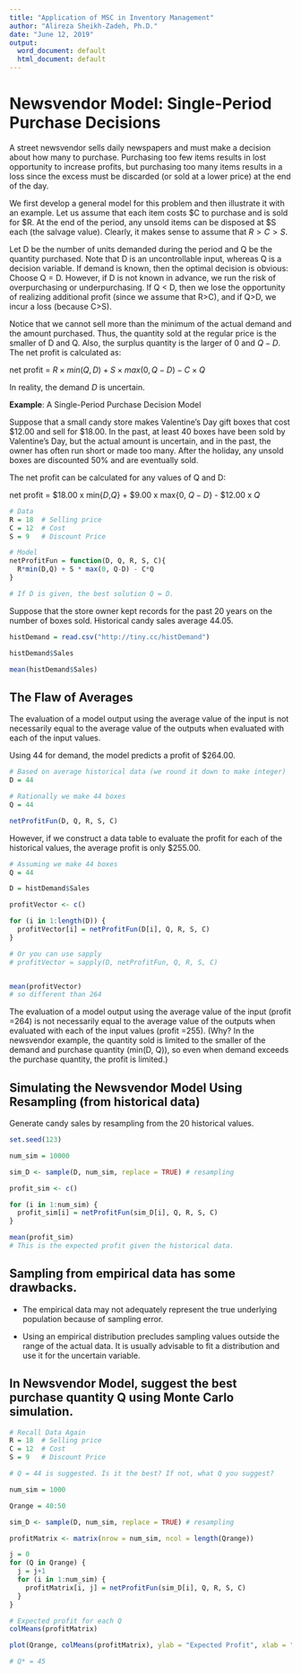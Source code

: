 ---
title: "Application of MSC in Inventory Management"
author: "Alireza Sheikh-Zadeh, Ph.D."
date: "June 12, 2019"
output:
  word_document: default
  html_document: default
---

# Newsvendor Model: Single-Period Purchase Decisions

A street newsvendor sells daily newspapers and must make a decision about how many to purchase. Purchasing too few items results in lost opportunity to increase profits, but purchasing too many items results in a loss since the excess must be discarded (or sold at a lower price) at the end of the day. 

We first develop a general model for this problem and then illustrate it with an example. Let us assume that each item costs \$C to purchase and is sold for \$R. At the end of the period, any unsold items can be disposed at \$S each (the salvage value). Clearly, it makes sense to assume that $R>C>S$. 

Let D be the number of units demanded during the period and Q be the quantity purchased. Note that D is an uncontrollable input, whereas Q is a decision variable. If demand is known, then the optimal decision is obvious: Choose Q = D. However, if D is not known in advance, we run the risk of overpurchasing or underpurchasing. If Q < D, then we lose the opportunity of realizing additional profit (since we assume that R>C), and if Q>D, we incur a loss (because C>S).

Notice that we cannot sell more than the minimum of the actual demand and the amount purchased. Thus, the quantity sold at the regular price is the smaller of D and Q. Also, the surplus quantity is the larger of 0 and $Q - D$. The net profit is calculated as:

net profit = $R\times min(Q, D) + S \times max(0, Q-D) - C \times Q$

In reality, the demand $D$ is uncertain. 

**Example**: A Single-Period Purchase Decision Model

Suppose that a small candy store makes Valentine's Day gift boxes that cost \$12.00 and sell for \$18.00. In
the past, at least 40 boxes have been sold by Valentine's Day, but the actual amount is uncertain, and in the past,
the owner has often run short or made too many. After the holiday, any unsold boxes are discounted 50% and
are eventually sold.

The net profit can be calculated for any values of Q and D:

net profit = \$18.00 x min{$D$,$Q$} + \$9.00 x max{0, $Q-D$} - \$12.00 x $Q$

```{r}
# Data
R = 18  # Selling price
C = 12  # Cost
S = 9   # Discount Price

# Model
netProfitFun = function(D, Q, R, S, C){
  R*min(D,Q) + S * max(0, Q-D) - C*Q
}

# If D is given, the best solution Q = D.
```

Suppose that the store owner kept records for the past 20 years on the number of boxes sold. Historical candy sales average 44.05. 

```{r}
histDemand = read.csv("http://tiny.cc/histDemand")

histDemand$Sales

mean(histDemand$Sales)

```

## The Flaw of Averages

The evaluation of a model output using the average value of the input is not necessarily equal to the average value of the outputs when evaluated with each of the input values.

Using 44 for demand, the model predicts a profit of \$264.00.

```{r}
# Based on average historical data (we round it down to make integer)
D = 44 

# Rationally we make 44 boxes
Q = 44

netProfitFun(D, Q, R, S, C)
```

However, if we construct a data table to evaluate the profit for each of the historical values, the average profit is only $255.00.

```{r}
# Assuming we make 44 boxes
Q = 44

D = histDemand$Sales

profitVector <- c()

for (i in 1:length(D)) {
  profitVector[i] = netProfitFun(D[i], Q, R, S, C)
}

# Or you can use sapply 
# profitVector = sapply(D, netProfitFun, Q, R, S, C)


mean(profitVector)
# so different than 264
```

The evaluation of a model output using the average value of the input (profit =264) is not necessarily equal to the average value of the outputs when evaluated with each of the input values (profit =255). (Why? In the newsvendor example, the quantity sold is limited to the smaller of the demand and purchase quantity (min(D, Q)), so even when demand exceeds the purchase quantity, the profit is limited.)


## Simulating the Newsvendor Model Using Resampling (from historical data)

Generate candy sales by resampling from the 20 historical values.

```{r}
set.seed(123)

num_sim = 10000

sim_D <- sample(D, num_sim, replace = TRUE) # resampling

profit_sim <- c()

for (i in 1:num_sim) {
  profit_sim[i] = netProfitFun(sim_D[i], Q, R, S, C)
}

mean(profit_sim)
# This is the expected profit given the historical data.
```

## Sampling from empirical data has some drawbacks. 

* The empirical data may not adequately represent the true underlying population because of sampling error. 

* Using an empirical distribution precludes sampling values outside the range of the actual data. 
It is usually advisable to fit a distribution and use it for the uncertain variable.


## In Newsvendor Model, suggest the best purchase quantity Q using Monte Carlo simulation.

```{r}
# Recall Data Again
R = 18  # Selling price
C = 12  # Cost
S = 9   # Discount Price

# Q = 44 is suggested. Is it the best? If not, what Q you suggest?

num_sim = 1000

Qrange = 40:50

sim_D <- sample(D, num_sim, replace = TRUE) # resampling

profitMatrix <- matrix(nrow = num_sim, ncol = length(Qrange))

j = 0
for (Q in Qrange) {
  j = j+1
  for (i in 1:num_sim) {
    profitMatrix[i, j] = netProfitFun(sim_D[i], Q, R, S, C)  
  }
}

# Expected profit for each Q
colMeans(profitMatrix)

plot(Qrange, colMeans(profitMatrix), ylab = "Expected Profit", xlab = "Q")

# Q* = 45
```





